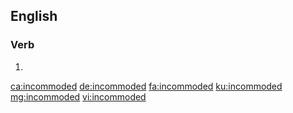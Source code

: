 ==English==

===Verb===
{{head|en|verb form}}

# {{en-past of|incommode}}

[[ca:incommoded]]
[[de:incommoded]]
[[fa:incommoded]]
[[ku:incommoded]]
[[mg:incommoded]]
[[vi:incommoded]]
